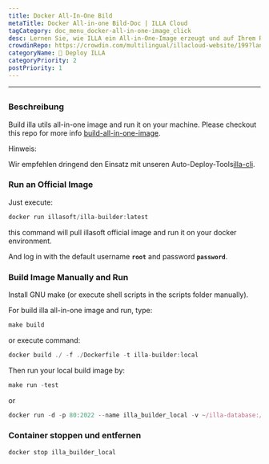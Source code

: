 ```yaml
---
title: Docker All-In-One Bild
metaTitle: Docker All-in-one Bild-Doc | ILLA Cloud
tagCategory: doc_menu_docker-all-in-one-image_click
desc: Lernen Sie, wie ILLA ein All-in-One-Image erzeugt und auf Ihrem Rechner ausgeführt wird.
crowdinRepo: https://crowdin.com/multilingual/illacloud-website/199?languages=de&filter=basic&value=0
categoryName: 👷 Deploy ILLA
categoryPriority: 2
postPriority: 1
---
```


* * *

## <h2 hidden>Docker All-in-One Bild</h2>

### Beschreibung

Build illa utils all-in-one image and run it on your machine. Please checkout this repo for more info [build-all-in-one-image](https://github.com/illacloud/build-all-in-one-image).

Hinweis:

Wir empfehlen dringend den Einsatz mit unseren Auto-Deploy-Tools[illa-cli](https://github.com/illacloud/illa).

### Run an Official Image

Just execute:

```jsx
docker run illasoft/illa-builder:latest
```

this command will pull illasoft official image and run it on your docker environment.

And log in with the default username **`root`** and password **`password`**.

### Build Image Manually and Run

Install GNU make (or execute shell scripts in the scripts folder manually).

For build illa all-in-one image and run, type:

```jsx
make build
```

or execute command:

```jsx
docker build ./ -f ./Dockerfile -t illa-builder:local
```

Then run your local build image by:

```jsx
make run -test
```

or 

```jsx
docker run -d -p 80:2022 --name illa_builder_local -v ~/illa-database:/opt/illa/database -v ~/illa-drive:/opt/illa/drive illa-builder:local
```

### Container stoppen und entfernen

```jsx
docker stop illa_builder_local
```
